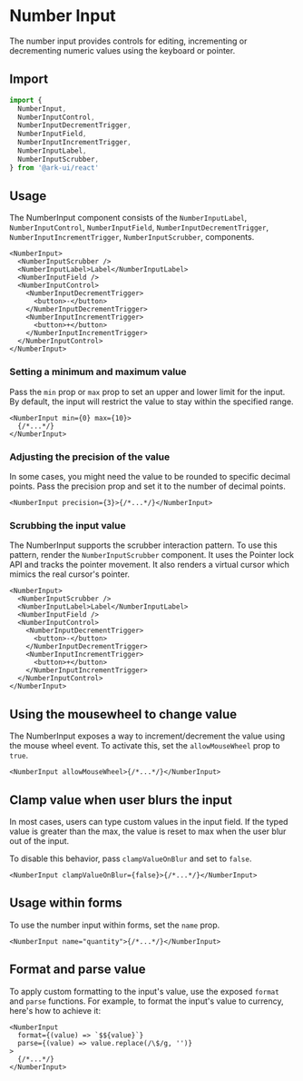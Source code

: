 # Number Input

The number input provides controls for editing, incrementing or decrementing numeric values using
the keyboard or pointer.

## Import

```ts
import {
  NumberInput,
  NumberInputControl,
  NumberInputDecrementTrigger,
  NumberInputField,
  NumberInputIncrementTrigger,
  NumberInputLabel,
  NumberInputScrubber,
} from '@ark-ui/react'
```

## Usage

The NumberInput component consists of the `NumberInputLabel`, `NumberInputControl`,
`NumberInputField`, `NumberInputDecrementTrigger`, `NumberInputIncrementTrigger`,
`NumberInputScrubber`, components.

```tsx
<NumberInput>
  <NumberInputScrubber />
  <NumberInputLabel>Label</NumberInputLabel>
  <NumberInputField />
  <NumberInputControl>
    <NumberInputDecrementTrigger>
      <button>-</button>
    </NumberInputDecrementTrigger>
    <NumberInputIncrementTrigger>
      <button>+</button>
    </NumberInputIncrementTrigger>
  </NumberInputControl>
</NumberInput>
```

### Setting a minimum and maximum value

Pass the `min` prop or `max` prop to set an upper and lower limit for the input. By default, the
input will restrict the value to stay within the specified range.

```tsx
<NumberInput min={0} max={10}>
  {/*...*/}
</NumberInput>
```

### Adjusting the precision of the value

In some cases, you might need the value to be rounded to specific decimal points. Pass the precision
prop and set it to the number of decimal points.

```tsx
<NumberInput precision={3}>{/*...*/}</NumberInput>
```

### Scrubbing the input value

The NumberInput supports the scrubber interaction pattern. To use this pattern, render the
`NumberInputScrubber` component. It uses the Pointer lock API and tracks the pointer movement. It
also renders a virtual cursor which mimics the real cursor's pointer.

```tsx {2}
<NumberInput>
  <NumberInputScrubber />
  <NumberInputLabel>Label</NumberInputLabel>
  <NumberInputField />
  <NumberInputControl>
    <NumberInputDecrementTrigger>
      <button>-</button>
    </NumberInputDecrementTrigger>
    <NumberInputIncrementTrigger>
      <button>+</button>
    </NumberInputIncrementTrigger>
  </NumberInputControl>
</NumberInput>
```

## Using the mousewheel to change value

The NumberInput exposes a way to increment/decrement the value using the mouse wheel event. To
activate this, set the `allowMouseWheel` prop to `true`.

```tsx
<NumberInput allowMouseWheel>{/*...*/}</NumberInput>
```

## Clamp value when user blurs the input

In most cases, users can type custom values in the input field. If the typed value is greater than
the max, the value is reset to max when the user blur out of the input.

To disable this behavior, pass `clampValueOnBlur` and set to `false`.

```tsx
<NumberInput clampValueOnBlur={false}>{/*...*/}</NumberInput>
```

## Usage within forms

To use the number input within forms, set the `name` prop.

```tsx
<NumberInput name="quantity">{/*...*/}</NumberInput>
```

## Format and parse value

To apply custom formatting to the input's value, use the exposed `format` and `parse` functions. For
example, to format the input's value to currency, here's how to achieve it:

```tsx
<NumberInput
  format={(value) => `$${value}`}
  parse={(value) => value.replace(/\$/g, '')}
>
  {/*...*/}
</NumberInput>
```
